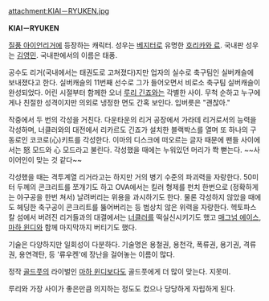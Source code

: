 attachment:KIAI－RYUKEN.jpg

'''KIAI－RYUKEN'''

[[질풍 아이언리거]]에 등장하는 캐릭터. 성우는 [[베지터]]로 유명한 [[호리카와 료]]. 국내판 성우는 [[김영민]]. 국내판에서의 이름은 태풍. 

공수도 리거(국내에서는 태권도로 고쳐졌다)지만 업자의 실수로 축구팀인 실버캐슬에 보내졌다고 한다. 실버캐슬의 11번째 선수로 그가 들어오면서 비로소 축구팀 실버캐슬이 완성되었다. 어린 시절부터 함께한 오너 [[루리 긴죠]]와는 각별한 사이. 무척 순하고 누구에게나 친절한 성격이지만 의외로 냉정한 면도 간혹 보인다. 입버릇은 "괜찮아."

작중에서 두 번의 각성을 거친다. 다운타운의 리거 공장에서 가라데 리거로서의 능력을 각성하며, 너클러와의 대전에서 리카르도 긴죠가 설치한 블랙박스를 열며 또 하나의 구동로인 코코로(心)키트를 각성한다. 이마의 디스크에 떠오르는 글자 때문에 팬들 사이에서는 怒 모드와 心 모드라고 불린다. 각성했을 때에는 누워있던 머리가 쫙 뻗는다. ~~사이어인이 맞는 것 같다~~

각성했을 때는 격투계열 리거라고는 하지만 거의 병기 수준의 파괴력을 자랑한다. 50미터 두께의 콘크리트를 쪼개기도 하고 OVA에서는 킬러 형제를 펀치 한번으로 (정확하게는 야구공을 한번 쳐서) 날려버리는 위용을 과시하기도 한다. 물론 각성하지 않았을 때에도 헤딩한 축구공이 콘크리트를 뚫어버리는 등 범상치 않은 위력을 자랑한다. 헥토파스칼 섬에서 버려진 리거들과의 대결에서는 [[너클러]]를 떡실신시키기도 했고 [[매그넘 에이스]], [[마하 윈디]]와 함께 마지막까지 버티기도 했다.

기술은 다양하지만 일회성이 다분하다. 기술명은 용철권, 용천각, 폭류권, 용기권, 격류권, 용연격탄, 등 '류우켄'에 장난을 걸어놓는 이름이 많다.

정작 [[골드풋]]의 라이벌인 [[마하 윈디]]보다도 골드풋에게 더 많이 맞는다. 지못미. 

루리와 가장 사이가 좋은만큼 의지하는 정도도 컸으나 당당하게 자립하게 된다.
